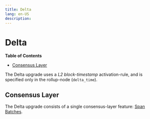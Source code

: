 ```yaml
---
title: Delta
lang: en-US
description: 
---
```


# Delta

<!-- START doctoc generated TOC please keep comment here to allow auto update -->
<!-- DON'T EDIT THIS SECTION, INSTEAD RE-RUN doctoc TO UPDATE -->
**Table of Contents**

- [Consensus Layer](#consensus-layer)

<!-- END doctoc generated TOC please keep comment here to allow auto update -->

The Delta upgrade uses a _L2 block-timestamp_ activation-rule, and is specified only in the rollup-node (`delta_time`).

## Consensus Layer

[span-batches]: ./span-batches.md

The Delta upgrade consists of a single consensus-layer feature: [Span Batches][span-batches].

